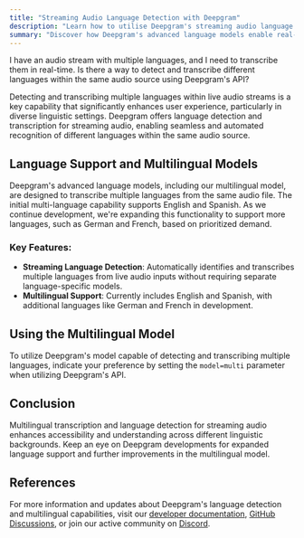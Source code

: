 ```yaml
---
title: "Streaming Audio Language Detection with Deepgram"
description: "Learn how to utilise Deepgram's streaming audio language detection for multi-lingual transcription."
summary: "Discover how Deepgram's advanced language models enable real-time detection and transcription of multiple languages from live audio streams, enhancing user experience in diverse linguistic settings. The article covers key features and language support."
---
```


<CommunityQuestion>I have an audio stream with multiple languages, and I need to transcribe them in real-time. Is there a way to detect and transcribe different languages within the same audio source using Deepgram's API?</CommunityQuestion>

Detecting and transcribing multiple languages within live audio streams is a key capability that significantly enhances user experience, particularly in diverse linguistic settings. Deepgram offers language detection and transcription for streaming audio, enabling seamless and automated recognition of different languages within the same audio source.

## Language Support and Multilingual Models

Deepgram's advanced language models, including our multilingual model, are designed to transcribe multiple languages from the same audio file. The initial multi-language capability supports English and Spanish. As we continue development, we're expanding this functionality to support more languages, such as German and French, based on prioritized demand.

### Key Features:
- **Streaming Language Detection**: Automatically identifies and transcribes multiple languages from live audio inputs without requiring separate language-specific models.
- **Multilingual Support**: Currently includes English and Spanish, with additional languages like German and French in development.

## Using the Multilingual Model

To utilize Deepgram's model capable of detecting and transcribing multiple languages, indicate your preference by setting the `model=multi` parameter when utilizing Deepgram's API.

## Conclusion
Multilingual transcription and language detection for streaming audio enhances accessibility and understanding across different linguistic backgrounds. Keep an eye on Deepgram developments for expanded language support and further improvements in the multilingual model.

## References
For more information and updates about Deepgram's language detection and multilingual capabilities, visit our [developer documentation](https://developers.deepgram.com/docs), [GitHub Discussions](https://github.com/orgs/deepgram/discussions), or join our active community on [Discord](https://discord.gg/deepgram).